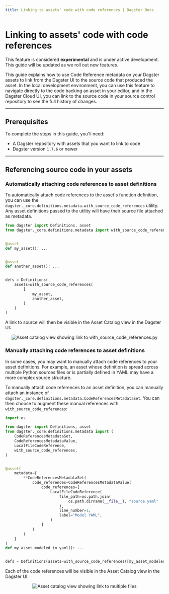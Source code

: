 ```yaml
---
title: Linking to assets' code with code references | Dagster Docs
---
```


# Linking to assets' code with code references

<Note>
  This feature is considered <strong>experimental</strong> and is under active
  development. This guide will be updated as we roll out new features.
</Note>

This guide explains how to use Code Reference metadata on your Dagster assets to link from the Dagster UI to the source code that produced the asset. In the local development environment, you can use this feature to navigate directly to the code backing an asset in your editor, and in the Dagster Cloud UI, you can link to the source code in your source control repository to see the full history of changes.

---

## Prerequisites

To complete the steps in this guide, you'll need:

- A Dagster repository with assets that you want to link to code
- Dagster version `1.7.6` or newer

---

## Referencing source code in your assets

### Automatically attaching code references to asset definitions

To automatically attach code references to the asset's function definition, you can use the `dagster._core.definitions.metadata.with_source_code_references` utility. Any asset definitions passed to the utility will have their source file attached as metadata.

```python file=/guides/dagster/code_references/with_source_code_references.py
from dagster import Definitions, asset
from dagster._core.definitions.metadata import with_source_code_references


@asset
def my_asset(): ...


@asset
def another_asset(): ...


defs = Definitions(
    assets=with_source_code_references(
        [
            my_asset,
            another_asset,
        ]
    )
)
```

A link to source will then be visible in the Asset Catalog view in the Dagster UI:

<center>
  <Image
    alt="Asset catalog view showing link to with_source_code_references.py"
    src="/images/guides/code-references/with_source_code_references.png"
    width={1590}
    height={326}
  />
</center>

### Manually attaching code references to asset definitions

In some cases, you may want to manually attach code references to your asset definitions. For example, an asset whose definition is spread across multiple Python sources files or is partially defined in YAML may have a more complex source structure.

To manually attach code references to an asset definition, you can manually attach an instance of `dagster._core.definitions.metadata.CodeReferencesMetadataSet`. You can then choose to augment these manual references with `with_source_code_references`:

```python file=/guides/dagster/code_references/manual_references.py
import os

from dagster import Definitions, asset
from dagster._core.definitions.metadata import (
    CodeReferencesMetadataSet,
    CodeReferencesMetadataValue,
    LocalFileCodeReference,
    with_source_code_references,
)


@asset(
    metadata={
        **CodeReferencesMetadataSet(
            code_references=CodeReferencesMetadataValue(
                code_references=[
                    LocalFileCodeReference(
                        file_path=os.path.join(
                            os.path.dirname(__file__), "source.yaml"
                        ),
                        line_number=1,
                        label="Model YAML",
                    )
                ]
            )
        )
    }
)
def my_asset_modeled_in_yaml(): ...


defs = Definitions(assets=with_source_code_references([my_asset_modeled_in_yaml]))
```

Each of the code references will be visible in the Asset Catalog view in the Dagster UI:

<center>
  <Image
    alt="Asset catalog view showing link to multiple files"
    src="/images/guides/code-references/manual_references.png"
    width={1592}
    height={389}
  />
</center>
